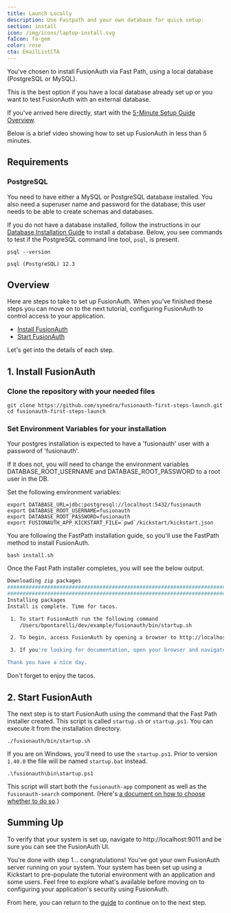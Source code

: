 ```yaml
---
title: Launch Locally
description: Use Fastpath and your own database for quick setup.
section: install
icon: /img/icons/laptop-install.svg
faIcon: fa-gem
color: rose
cta: EmailListCTA
---
```



You've chosen to install FusionAuth via Fast Path, using a local database (PostgreSQL or MySQL). 

This is the best option if you have a local database already set up or you want to test FusionAuth with an external database.

If you've arrived here directly, start with the [5-Minute Setup Guide Overview](/docs/quickstarts/5-minute-setup-guide).

Below is a brief video showing how to set up FusionAuth in less than 5 minutes.

<YouTube id="gTCOshvGiaY" />

## Requirements

### PostgreSQL

You need to have either a MySQL or PostgreSQL database installed. You also need a superuser name and password for the database; this user needs to be able to create schemas and databases.

If you do not have a database installed, follow the instructions in our [Database Installation Guide](/docs/get-started/download-and-install/database) to install a database. Below, you see commands to test if the PostgreSQL command line tool, `psql`, is present.

```shell script title="Testing the PostgreSQL Installation"
psql --version
```

```shell script title="Result Of Testing the PostgreSQL Installation"
psql (PostgreSQL) 12.3
```

## Overview

Here are steps to take to set up FusionAuth. When you've finished these steps you can move on to the next tutorial, configuring FusionAuth to control access to your application.

- [Install FusionAuth](#1-install-fusionauth)
- [Start FusionAuth](#2-start-fusionauth)

Let's get into the details of each step. 

## 1. Install FusionAuth

### Clone the repository with your needed files 

```shell
git clone https://github.com/synedra/fusionauth-first-steps-launch.git
cd fusionauth-first-steps-launch
```

### Set Environment Variables for your installation

Your postgres installation is expected to have a 'fusionauth' user with a password of 'fusionauth'.

If it does not, you will need to change the environment variables DATABASE_ROOT_USERNAME and DATABASE_ROOT_PASSWORD to a root user in the DB.

Set the following environment variables:

```
export DATABASE_URL=jdbc:postgresql://localhost:5432/fusionauth
export DATABASE_ROOT_USERNAME=fusionauth
export DATABASE_ROOT_PASSWORD=fusionauth
export FUSIONAUTH_APP_KICKSTART_FILE=`pwd`/kickstart/kickstart.json
```

You are following the FastPath installation guide, so you'll use the FastPath method to install FusionAuth.

```
bash install.sh
```

Once the Fast Path installer completes, you will see the below output.

```sh title="Fast Path Install Complete"
Downloading zip packages
######################################################################## 100.0%
######################################################################## 100.0%
Installing packages
Install is complete. Time for tacos.

 1. To start FusionAuth run the following command
    /Users/bpontarelli/dev/example/fusionauth/bin/startup.sh

 2. To begin, access FusionAuth by opening a browser to http://localhost:9011

 3. If you're looking for documentation, open your browser and navigate to https://fusionauth.io/docs

Thank you have a nice day.
```

<Aside type="note">
Don't forget to enjoy the tacos.
</Aside>

## 2. Start FusionAuth

The next step is to start FusionAuth using the command that the Fast Path installer created. This script is called `startup.sh` or `startup.ps1`. You can execute it from the installation directory.

```shell title="MacOS and Linux Startup Script"
./fusionauth/bin/startup.sh
```

If you are on Windows, you'll need to use the `startup.ps1`. Prior to version `1.40.0` the file will be named `startup.bat` instead.

```shell title="Windows Startup Script"
.\fusionauth\bin\startup.ps1
```

This script will start both the `fusionauth-app` component as well as the `fusionauth-search` component. (Here's [a document on how to choose whether to do so](/docs/get-started/core-concepts/users#user-search).)


## Summing Up

To verify that your system is set up, navigate to http://localhost:9011 and be sure you can see the FusionAuth UI.  

You're done with step 1... congratulations!  You've got your own FusionAuth server running on your system.
Your system has been set up using a Kickstart to pre-populate the tutorial environment with an application and some users. 
Feel free to explore what's available before moving on to configuring your application's security using FusionAuth.

From here, you can return to the <a href="/docs/quickstarts#setup">guide</a> to continue on to the next step.

